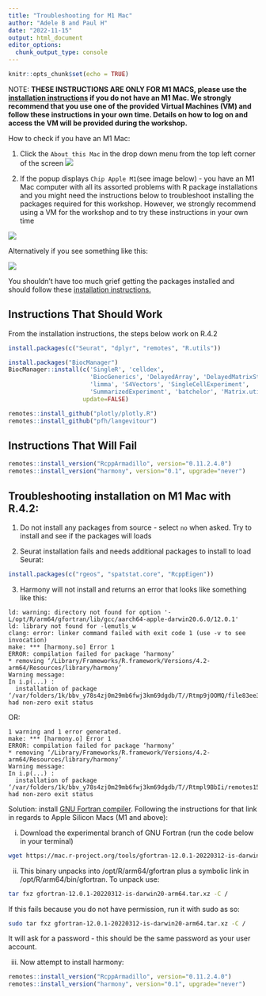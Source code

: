 ```yaml
---
title: "Troubleshooting for M1 Mac"
author: "Adele B and Paul H"
date: "2022-11-15"
output: html_document
editor_options: 
  chunk_output_type: console
---
```


```r
knitr::opts_chunk$set(echo = TRUE)
```

NOTE: **THESE INSTRUCTIONS ARE ONLY FOR M1 MACS, please use the [installation instructions](installation.html) if you do not have an M1 Mac. We strongly recommend that you use one of the provided Virtual Machines (VM) and follow these instructions in your own time. Details on how to log on and access the VM will be provided during the workshop.**

How to check if you have an M1 Mac:

1. Click the `About this Mac` in the drop down menu from the top left corner of the screen
![](https://www.howtogeek.com/wp-content/uploads/2020/12/Select-About-This-Mac-from-Apple-Menu.png?trim=1,1&bg-color=000&pad=1,1)

2. If the popup displays `Chip Apple M1`(see image below) - you have an M1 Mac computer with all its assorted problems with R package installations and you might need the instructions below to troubleshoot installing the packages required for this workshop. However, we strongly recommend using a VM for the workshop and to try these instructions in your own time

![](https://www.howtogeek.com/wp-content/uploads/2020/12/Chip-Section-in-About-This-Mac.png?trim=1,1&bg-color=000&pad=1,1)

Alternatively if you see something like this:

![](https://www.howtogeek.com/wp-content/uploads/2020/12/About-This-Mac-Intel.png?trim=1,1&bg-color=000&pad=1,1)

You shouldn't have too much grief getting the packages installed and should follow these [installation instructions.](installation.html)


## Instructions That Should Work

From the installation instructions, the steps below work on R.4.2

```r

install.packages(c("Seurat", "dplyr", "remotes", "R.utils"))

install.packages("BiocManager")
BiocManager::install(c('SingleR', 'celldex',
                       'BiocGenerics', 'DelayedArray', 'DelayedMatrixStats',
                       'limma', 'S4Vectors', 'SingleCellExperiment',
                       'SummarizedExperiment', 'batchelor', 'Matrix.utils'),
                     update=FALSE)

remotes::install_github("plotly/plotly.R")
remotes::install_github("pfh/langevitour")
```


## Instructions That Will Fail

```r
remotes::install_version("RcppArmadillo", version="0.11.2.4.0")
remotes::install_version("harmony", version="0.1", upgrade="never")
```

## Troubleshooting installation on M1 Mac with R.4.2:

1. Do not install any packages from source - select `no` when asked. Try to install and see if the packages will loads

2. Seurat installation fails and needs additional packages to install to load Seurat:

```r
install.packages(c("rgeos", "spatstat.core", "RcppEigen"))
```

3. Harmony will not install and returns an error that looks like something like this:

```
ld: warning: directory not found for option '-L/opt/R/arm64/gfortran/lib/gcc/aarch64-apple-darwin20.6.0/12.0.1'
ld: library not found for -lemutls_w
clang: error: linker command failed with exit code 1 (use -v to see invocation)
make: *** [harmony.so] Error 1
ERROR: compilation failed for package ‘harmony’
* removing ‘/Library/Frameworks/R.framework/Versions/4.2-arm64/Resources/library/harmony’
Warning message:
In i.p(...) :
  installation of package ‘/var/folders/1k/bbv_y78s4zj0m29mb6fwj3km69dgdb/T//Rtmp9jOOMQ/file83ee3a886f7c/harmony_0.1.1.tar.gz’ had non-zero exit status
```

OR:

```
1 warning and 1 error generated.
make: *** [harmony.o] Error 1
ERROR: compilation failed for package ‘harmony’
* removing ‘/Library/Frameworks/R.framework/Versions/4.2-arm64/Resources/library/harmony’
Warning message:
In i.p(...) :
  installation of package ‘/var/folders/1k/bbv_y78s4zj0m29mb6fwj3km69dgdb/T//Rtmpl9BbIi/remotes15d0d7fc6b490/harmony’ had non-zero exit status
```

Solution: install [GNU Fortran compiler](https://mac.r-project.org/tools/). Following the instructions for that link in regards to Apple Silicon Macs (M1 and above):

i. Download the experimental branch of GNU Fortran (run the code below in your terminal)

```bash
wget https://mac.r-project.org/tools/gfortran-12.0.1-20220312-is-darwin20-arm64.tar.xz
```

ii. This binary unpacks into /opt/R/arm64/gfortran plus a symbolic link in /opt/R/arm64/bin/gfortran. To unpack use:
```bash
tar fxz gfortran-12.0.1-20220312-is-darwin20-arm64.tar.xz -C /
```
If this fails because you do not have permission, run it with sudo as so:

```bash
sudo tar fxz gfortran-12.0.1-20220312-is-darwin20-arm64.tar.xz -C /
```
It will ask for a password - this should be the same password as your user account. 

iii. Now attempt to install harmony:

```r
remotes::install_version("RcppArmadillo", version="0.11.2.4.0")
remotes::install_version("harmony", version="0.1", upgrade="never")
```
